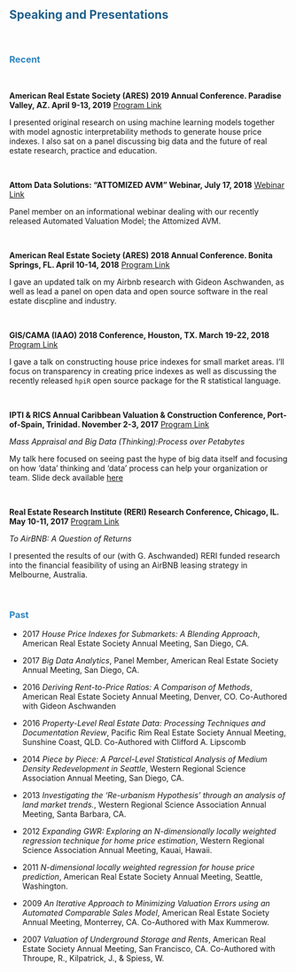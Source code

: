 &nbsp;
&nbsp;

## <span style="color:#21618C"> Speaking and Presentations </span>

&nbsp;

### <span style="color:#2E86C1"> Recent </span>

&nbsp;

**American Real Estate Society (ARES) 2019 Annual Conference. Paradise Valley, AZ. April 9-13, 2019**
[Program Link](https://cdn.ymaws.com/www.aresnet.org/resource/resmgr/docs/meetingprograms/ares-2019-program.pdf)

I presented original research on using machine learning models together with model agnostic interpretability methods to generate house price indexes.  I also sat on a panel discussing big data and the future of real estate research, practice and education. 

&nbsp;

**Attom Data Solutions: "ATTOMIZED AVM" Webinar, July 17, 2018**
[Webinar Link](https://www.attomdata.com/events/attomized-avm-webinar/)

Panel member on an informational webinar dealing with our recently released Automated Valuation Model; the Attomized AVM. 

&nbsp;

**American Real Estate Society (ARES) 2018 Annual Conference. Bonita Springs, FL. April 10-14, 2018**
[Program Link](https://cdn.ymaws.com/www.aresnet.org/resource/resmgr/docs/meetingprograms/ares-2018-program.pdf)

I gave an updated talk on my Airbnb research with Gideon Aschwanden, as well as lead a panel on open data and open source software in the real estate discpline and industry.  

&nbsp;

**GIS/CAMA (IAAO) 2018 Conference, Houston, TX. March 19-22, 2018**
[Program Link](https://giscama2018.sched.com/event/Co7p/transparency-in-modeling)

I gave a talk on constructing house price indexes for small market areas.  I'll focus on transparency in creating price indexes as well as discussing the recently released `hpiR` open source package for the R statistical language.

&nbsp;

**IPTI & RICS Annual Caribbean Valuation & Construction Conference, Port-of-Spain, Trinidad.  November 2-3, 2017**
[Program Link](http://www.ipti.org/wp-content/uploads/2017/04/Brochure-Trinidad-2017-8.pdf)

*Mass Appraisal and Big Data (Thinking):Process over Petabytes*

My talk here focused on seeing past the hype of big data itself and focusing on how 'data' thinking and 'data' process can help your organization or team.  Slide deck available [here](files/krause_ipti.pdf)

&nbsp;

**Real Estate Research Institute (RERI) Research Conference, Chicago, IL. May 10-11, 2017**
[Program Link](https://www.reri.org/conferences/2017_conference.cfm)

*To AirBNB: A Question of Returns*

I presented the results of our (with G. Aschwanded) RERI funded research into the financial feasibility of using an AirBNB leasing strategy in Melbourne, Australia. 

&nbsp;
&nbsp;

### <span style="color:#2E86C1"> Past </span>

* 2017 *House Price Indexes for Submarkets: A Blending Approach*, American Real
Estate Society Annual Meeting, San Diego, CA.

* 2017 *Big Data Analytics*, Panel Member, American Real Estate Society Annual Meeting, San Diego, CA.

* 2016 *Deriving Rent-to-Price Ratios: A Comparison of Methods*, American Real Estate
Society Annual Meeting, Denver, CO. Co-Authored with Gideon Aschwanden

* 2016 *Property-Level Real Estate Data: Processing Techniques and Documentation Review*,
Pacific Rim Real Estate Society Annual Meeting, Sunshine Coast, QLD. Co-Authored with Clifford A. Lipscomb

* 2014 *Piece by Piece: A Parcel-Level Statistical Analysis of Medium Density Redevelopment
in Seattle*, Western Regional Science Association Annual Meeting, San Diego, CA.

* 2013 *Investigating the ‘Re-urbanism Hypothesis’ through an analysis of land market trends.*, Western Regional Science Association Annual Meeting, Santa Barbara, CA.

* 2012 *Expanding GWR: Exploring an N-dimensionally locally weighted regression technique for home price estimation*, Western Regional Science Association Annual Meeting, Kauai, Hawaii.

* 2011 *N-dimensional locally weighted regression for house price prediction*, American Real Estate Society Annual Meeting, Seattle, Washington.

* 2009 *An Iterative Approach to Minimizing Valuation Errors using an Automated Comparable Sales Model*, American Real Estate Society Annual Meeting, Monterrey, CA. Co-Authored with Max Kummerow.

* 2007 *Valuation of Underground Storage and Rents*, American Real Estate Society Annual Meeting, San Francisco, CA. Co-Authored with Throupe, R., Kilpatrick, J., & Spiess, W.
 
